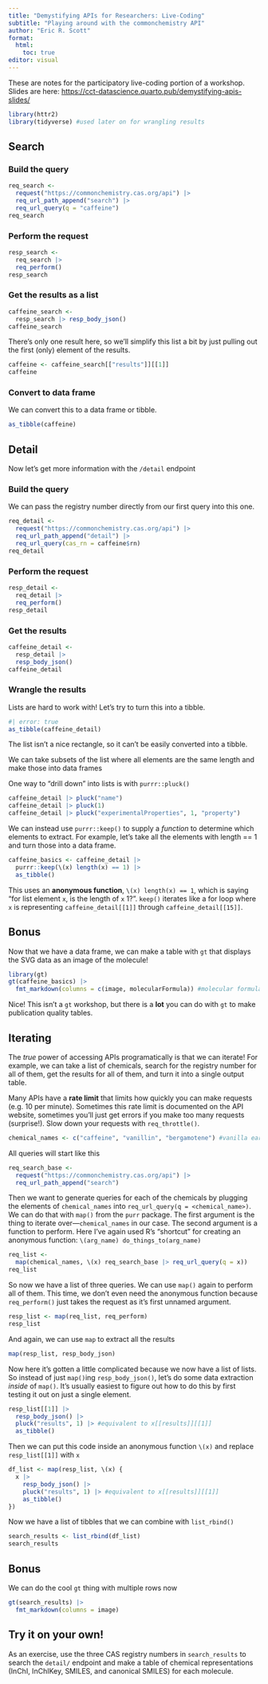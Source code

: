 ```yaml
---
title: "Demystifying APIs for Researchers: Live-Coding"
subtitle: "Playing around with the commonchemistry API"
author: "Eric R. Scott"
format: 
  html:
    toc: true
editor: visual
---
```


These are notes for the participatory live-coding portion of a workshop.
Slides are here: <https://cct-datascience.quarto.pub/demystifying-apis-slides/>

```r
library(httr2)
library(tidyverse) #used later on for wrangling results
```

## Search

### Build the query

```r
req_search <-
  request("https://commonchemistry.cas.org/api") |> 
  req_url_path_append("search") |> 
  req_url_query(q = "caffeine")
req_search
```

### Perform the request

```r
resp_search <- 
  req_search |> 
  req_perform()
resp_search
```

### Get the results as a list

```r
caffeine_search <- 
  resp_search |> resp_body_json()
caffeine_search
```

There's only one result here, so we'll simplify this list a bit by just pulling out the first (only) element of the results.

```r
caffeine <- caffeine_search[["results"]][[1]]
caffeine
```

### Convert to data frame

We can convert this to a data frame or tibble.

```r
as_tibble(caffeine)
```

## Detail

Now let's get more information with the `/detail` endpoint

### Build the query

We can pass the registry number directly from our first query into this one.

```r
req_detail <-
  request("https://commonchemistry.cas.org/api") |> 
  req_url_path_append("detail") |> 
  req_url_query(cas_rn = caffeine$rn)
req_detail
```

### Perform the request

```r
resp_detail <-
  req_detail |> 
  req_perform()
resp_detail
```

### Get the results

```r
caffeine_detail <- 
  resp_detail |>
  resp_body_json()
caffeine_detail
```

### Wrangle the results

Lists are hard to work with!
Let's try to turn this into a tibble.

```r
#| error: true
as_tibble(caffeine_detail)
```

The list isn't a nice rectangle, so it can't be easily converted into a tibble.

We can take subsets of the list where all elements are the same length and make those into data frames

One way to "drill down" into lists is with `purrr::pluck()`

```r
caffeine_detail |> pluck("name")
caffeine_detail |> pluck(1)
caffeine_detail |> pluck("experimentalProperties", 1, "property")
```

We can instead use `purrr::keep()` to supply a *function* to determine which elements to extract.
For example, let's take all the elements with length == 1 and turn those into a data frame.

```r
caffeine_basics <- caffeine_detail |> 
  purrr::keep(\(x) length(x) == 1) |> 
  as_tibble()
```

This uses an **anonymous function**, `\(x) length(x) == 1`, which is saying "for list element `x`, is the length of `x` 1?".
`keep()` iterates like a for loop where `x` is representing `caffeine_detail[[1]]` through `caffeine_detail[[15]]`.

::: callout-tip
## Bonus

Now that we have a data frame, we can make a table with `gt` that displays the SVG data as an image of the molecule!

```r
library(gt)
gt(caffeine_basics) |> 
  fmt_markdown(columns = c(image, molecularFormula)) #molecular formula was also HTML
```

Nice!
This isn't a `gt` workshop, but there is a **lot** you can do with `gt` to make publication quality tables.
:::

## Iterating

The *true* power of accessing APIs programatically is that we can iterate!
For example, we can take a list of chemicals, search for the registry number for all of them, get the results for all of them, and turn it into a single output table.

::: callout-important
Many APIs have a **rate limit** that limits how quickly you can make requests (e.g. 10 per minute).
Sometimes this rate limit is documented on the API website, sometimes you'll just get errors if you make too many requests (surprise!).
Slow down your requests with `req_throttle()`.
:::

```r
chemical_names <- c("caffeine", "vanillin", "bergamotene") #vanilla earl grey anyone?
```

All queries will start like this

```r
req_search_base <-
  request("https://commonchemistry.cas.org/api") |> 
  req_url_path_append("search")
```

Then we want to generate queries for each of the chemicals by plugging the elements of `chemical_names` into `req_url_query(q = <chemical_name>)`.
We can do that with `map()` from the `purr` package.
The first argument is the thing to iterate over—`chemical_names` in our case.
The second argument is a function to perform.
Here I've again used R's "shortcut" for creating an anonymous function: `\(arg_name) do_things_to(arg_name)`

```r
req_list <- 
  map(chemical_names, \(x) req_search_base |> req_url_query(q = x))
req_list
```

So now we have a list of three queries.
We can use `map()` again to perform all of them.
This time, we don't even need the anonymous function because `req_perform()` just takes the request as it's first unnamed argument.

```r
resp_list <- map(req_list, req_perform)
resp_list
```

And again, we can use `map` to extract all the results

```r
map(resp_list, resp_body_json)
```

Now here it's gotten a little complicated because we now have a list of lists.
So instead of just `map()`ing `resp_body_json()`, let's do some data extraction *inside* of `map()`.
It's usually easiest to figure out how to do this by first testing it out on just a single element.

```r
resp_list[[1]] |> 
  resp_body_json() |> 
  pluck("results", 1) |> #equivalent to x[[results]][[1]]
  as_tibble()
```

Then we can put this code inside an anonymous function `\(x)` and replace `resp_list[[1]]` with `x`

```r
df_list <- map(resp_list, \(x) {
  x |> 
    resp_body_json() |> 
    pluck("results", 1) |> #equivalent to x[[results]][[1]]
    as_tibble()
})

```

Now we have a list of tibbles that we can combine with `list_rbind()`

```r
search_results <- list_rbind(df_list)
search_results
```

::: callout-tip
## Bonus

We can do the cool `gt` thing with multiple rows now

```r
gt(search_results) |> 
  fmt_markdown(columns = image)
```
:::

## Try it on your own!

As an exercise, use the three CAS registry numbers in `search_results` to search the `detail/` endpoint and make a table of chemical representations (InChI, InChIKey, SMILES, and canonical SMILES) for each molecule.
